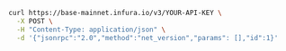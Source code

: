 
<Tabs>
  <TabItem value="cURL">

  ```bash
  curl https://base-mainnet.infura.io/v3/YOUR-API-KEY \
    -X POST \
    -H "Content-Type: application/json" \
    -d '{"jsonrpc":"2.0","method":"net_version","params": [],"id":1}'
  ```

  </TabItem>
</Tabs>

